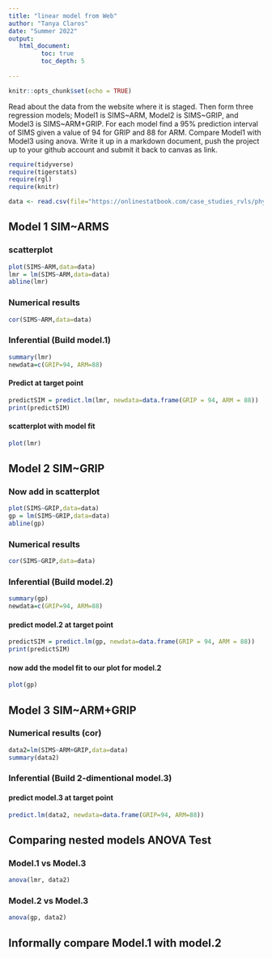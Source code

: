 ```yaml
---
title: "linear model from Web"
author: "Tanya Claros"
date: "Summer 2022"
output:
   html_document:
         toc: true
         toc_depth: 5
        
--- 
```


```r
knitr::opts_chunk$set(echo = TRUE)
```

Read about the data from the website where it is staged.  Then form three regression models; Model1 is SIMS~ARM, Model2 is SIMS~GRIP, and Model3 is SIMS~ARM+GRIP. For each model find a 95% prediction interval of SIMS given a value of 94  for GRIP and 88 for ARM. Compare Model1 with Model3 using anova. Write it up in a markdown document, push the project up to your github account and submit it back to canvas as link. 

 


```r
require(tidyverse)
require(tigerstats)
require(rgl)
require(knitr)

```

```r
data <- read.csv(file="https://onlinestatbook.com/case_studies_rvls/physical_strength/data.txt",sep="",header=TRUE)  

```

## Model 1 SIM~ARMS

### scatterplot

```r
plot(SIMS~ARM,data=data)
lmr = lm(SIMS~ARM,data=data)
abline(lmr)
```

### Numerical results

```r
cor(SIMS~ARM,data=data)
```


### Inferential  (Build model.1)

```r
summary(lmr)
newdata=c(GRIP=94, ARM=88)
```

#### Predict at target point

```r
predictSIM = predict.lm(lmr, newdata=data.frame(GRIP = 94, ARM = 88))
print(predictSIM)
```


#### scatterplot with model fit
    
```r
plot(lmr)
```


## Model 2 SIM~GRIP

### Now add in scatterplot

```r
plot(SIMS~GRIP,data=data)
gp = lm(SIMS~GRIP,data=data)
abline(gp)
```


### Numerical results 

```r
cor(SIMS~GRIP,data=data)
```

### Inferential  (Build model.2)

```r
summary(gp)
newdata=c(GRIP=94, ARM=88)
```
  

#### predict model.2 at target point

```r
predictSIM = predict.lm(gp, newdata=data.frame(GRIP = 94, ARM = 88))
print(predictSIM)
```

#### now add the model fit to our plot for model.2
  
```r
plot(gp)
```

## Model 3 SIM~ARM+GRIP


### Numerical results (cor)

```r
data2=lm(SIMS~ARM+GRIP,data=data)
summary(data2)
```
  
### Inferential  (Build 2-dimentional model.3)

#### predict model.3 at target point
  
```r
predict.lm(data2, newdata=data.frame(GRIP=94, ARM=88))
```
  

## Comparing nested models ANOVA Test

### Model.1 vs Model.3

```r
anova(lmr, data2)
```

### Model.2 vs Model.3

```r
anova(gp, data2)
```

## Informally compare Model.1 with model.2




